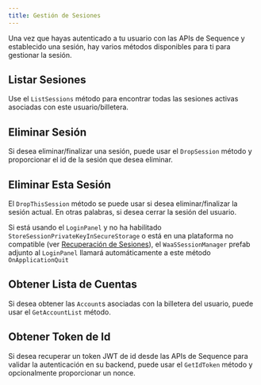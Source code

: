 ```yaml
---
title: Gestión de Sesiones
---
```


Una vez que hayas autenticado a tu usuario con las APIs de Sequence y establecido una sesión, hay varios métodos disponibles para ti para gestionar la sesión.

## Listar Sesiones

Use el `ListSessions` método para encontrar todas las sesiones activas asociadas con este usuario/billetera.

## Eliminar Sesión

Si desea eliminar/finalizar una sesión, puede usar el `DropSession` método y proporcionar el id de la sesión que desea eliminar.

## Eliminar Esta Sesión

El `DropThisSession` método se puede usar si desea eliminar/finalizar la sesión actual. En otras palabras, si desea cerrar la sesión del usuario.

<Note>Si está usando el `LoginPanel` y no ha habilitado `StoreSessionPrivateKeyInSecureStorage` o está en una plataforma no compatible (ver [Recuperación de Sesiones](/sdk/unity/onboard/recovering-sessions)), el `WaaSSessionManager` prefab adjunto al `LoginPanel` llamará automáticamente a este método `OnApplicationQuit`</Note>

## Obtener Lista de Cuentas

Si desea obtener las `Account`s asociadas con la billetera del usuario, puede usar el `GetAccountList` método.

## Obtener Token de Id

Si desea recuperar un token JWT de id desde las APIs de Sequence para validar la autenticación en su backend, puede usar el `GetIdToken` método y opcionalmente proporcionar un nonce.
